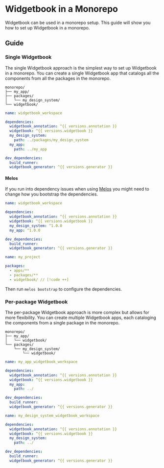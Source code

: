 # Widgetbook in a Monorepo

Widgetbook can be used in a monorepo setup. This guide will show you how to set up Widgetbook in a monorepo.

## Guide

### Single Widgetbook

The single Widgetbook approach is the simplest way to set up Widgetbook in a monorepo. You can create a single Widgetbook app that catalogs all the components from all the packages in the monorepo.

```
monorepo/
├── my_app/
├── packages/
│   └── my_design_system/
└── widgetbook/
```

```yaml title="widgetbook/pubspec.yaml"
name: widgetbook_workspace

dependencies:
  widgetbook_annotation: ^{{ versions.annotation }}
  widgetbook: ^{{ versions.widgetbook }}
  my_design_system:
    path: ../packages/my_design_system
  my_app:
    path: ../my_app

dev_dependencies:
  build_runner:
  widgetbook_generator: ^{{ versions.generator }}
```

#### Melos

If you run into dependency issues when using [Melos](https://melos.invertase.dev/) you might need to change how you bootstrap the dependencies.

```yaml title="widgetbook/pubspec.yaml"
name: widgetbook_workspace

dependencies:
  widgetbook_annotation: ^{{ versions.annotation }}
  widgetbook: ^{{ versions.widgetbook }}
  my_design_system: ^1.0.0
  my_app: ^1.0.0

dev_dependencies:
  build_runner:
  widgetbook_generator: ^{{ versions.generator }}
```

```yaml title="melos.yaml"
name: my_project

packages:
  - apps/**
  - packages/**
  - widgetbook/ // [!code ++]
```

Then run `melos bootstrap` to configure the dependencies.

### Per-package Widgetbook

The per-package Widgetbook approach is more complex but allows for more flexibility. You can create multiple Widgetbook apps, each cataloging the components from a single package in the monorepo.

```
monorepo/
├── my_app/
│   └── widgetbook/
└── packages/
    └── my_design_system/
        └── widgetbook/
```

```yaml title="my_app/widgetbook/pubspec.yaml"
name: my_app_widgetbook_workspace

dependencies:
  widgetbook_annotation: ^{{ versions.annotation }}
  widgetbook: ^{{ versions.widgetbook }}
  my_app:
    path: ../

dev_dependencies:
  build_runner:
  widgetbook_generator: ^{{ versions.generator }}
```

```yaml title="packages/my_design_system/widgetbook/pubspec.yaml"
name: my_design_system_widgetbook_workspace

dependencies:
  widgetbook_annotation: ^{{ versions.annotation }}
  widgetbook: ^{{ versions.widgetbook }}
  my_design_system:
    path: ../

dev_dependencies:
  build_runner:
  widgetbook_generator: ^{{ versions.generator }}
```
